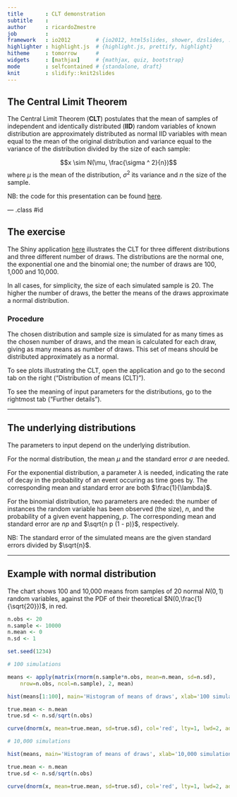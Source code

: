 ```yaml
---
title       : CLT demonstration
subtitle    : 
author      : ricardoZmestre
job         : 
framework   : io2012        # {io2012, html5slides, shower, dzslides, ...}
highlighter : highlight.js  # {highlight.js, prettify, highlight}
hitheme     : tomorrow      # 
widgets     : [mathjax]     # {mathjax, quiz, bootstrap}
mode        : selfcontained # {standalone, draft}
knit        : slidify::knit2slides
---
```


## The Central Limit Theorem

The Central Limit Theorem (**CLT**) postulates that the mean of samples of independent and identically distributed (**IID**) random variables of known distribution are approximately distributed as normal IID variables with mean equal to the mean of the original distribution and variance equal to the variance of the distribution divided by the size of each sample: 

$$x \sim N(\mu, \frac{\sigma ^ 2}{n})$$
where $\mu$ is the mean of the distribution, $\sigma ^ 2$ its variance and $n$ the size of the sample.

NB: the code for this presentation can be found [here](https://github.com/ricardoZmestre/CLTslides).

--- .class #id 

## The exercise

The Shiny application [here](https://ricardozmestre.shinyapps.io/clt1) illustrates the CLT for three different distributions and three different number of draws. The distributions are the normal one, the exponential one and the binomial one; the number of draws are 100, 1,000 and 10,000.

In all cases, for simplicity, the size of each simulated sample is 20. The higher the number of draws, the better the means of the draws approximate a normal distribution.

### Procedure

The chosen distribution and sample size is simulated for as many times as the chosen number of draws, and the mean is calculated for each draw, giving as many means as number of draws. This set of means should be distributed approximately as a normal.

To see plots illustrating the CLT, open the application and go to the second tab on the right ("Distribution of means (CLT)").

To see the meaning of input parameters for the distributions, go to the rightmost tab ("Further details").

---

## The underlying distributions

The parameters to input depend on the underlying distribution.

For the normal distribution, the mean $\mu$ and the standard error $\sigma$ are needed.

For the exponential distribution, a parameter $\lambda$ is needed, indicating the rate of decay in the probability of an event occuring as time goes by. The corresponding mean and standard error are both $\frac{1}{\lambda}$.

For the binomial distribution, two parameters are needed: the number of instances the random variable has been observed (the size), $n$, and the probability of a given event happening, $p$. The corresponding mean and standard error are $n p$ and $\sqrt{n p (1 - p)}$, respectively.

NB: The standard error of the simulated means are the given standard errors divided by $\sqrt{n}$.

---

## Example with normal distribution 

The chart shows 100 and 10,000 means from samples of 20 normal $N(0,1)$ random variables, against the PDF of their theoretical $N(0,\frac{1}{\sqrt{20}})$, in red.

```r

n.obs <- 20
n.sample <- 10000
n.mean <- 0
n.sd <- 1

set.seed(1234)

# 100 simulations

means <- apply(matrix(rnorm(n.sample*n.obs, mean=n.mean, sd=n.sd),
    nrow=n.obs, ncol=n.sample), 2, mean)

hist(means[1:100], main='Histogram of means of draws', xlab='100 simulations', prob=TRUE)

true.mean <- n.mean
true.sd <- n.sd/sqrt(n.obs)

curve(dnorm(x, mean=true.mean, sd=true.sd), col='red', lty=1, lwd=2, add=TRUE)

# 10,000 simulations

hist(means, main='Histogram of means of draws', xlab='10,000 simulations', prob=TRUE)

true.mean <- n.mean
true.sd <- n.sd/sqrt(n.obs)

curve(dnorm(x, mean=true.mean, sd=true.sd), col='red', lty=1, lwd=2, add=TRUE)

```


